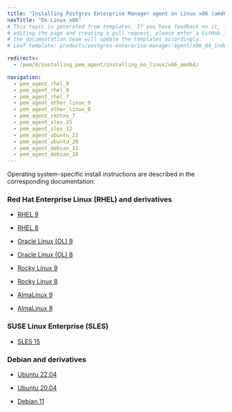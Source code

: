 ```yaml
---
title: "Installing Postgres Enterprise Manager agent on Linux x86 (amd64)"
navTitle: "On Linux x86"
# This topic is generated from templates. If you have feedback on it, instead of
# editing the page and creating a pull request, please enter a GitHub issue and
# the documentation team will update the templates accordingly.
# Leaf template: products/postgres-enterprise-manager-agent/x86_64_index.njk

redirects:
  - /pem/8/installing_pem_agent/installing_on_linux/x86_amd64/

navigation:
  - pem_agent_rhel_9
  - pem_agent_rhel_8
  - pem_agent_rhel_7
  - pem_agent_other_linux_9
  - pem_agent_other_linux_8
  - pem_agent_centos_7
  - pem_agent_sles_15
  - pem_agent_sles_12
  - pem_agent_ubuntu_22
  - pem_agent_ubuntu_20
  - pem_agent_debian_11
  - pem_agent_debian_10
---
```


Operating system-specific install instructions are described in the corresponding documentation:

### Red Hat Enterprise Linux (RHEL) and derivatives

- [RHEL 9](pem_agent_rhel_9)

- [RHEL 8](pem_agent_rhel_8)

- [Oracle Linux (OL) 9](pem_agent_rhel_9)

- [Oracle Linux (OL) 8](pem_agent_rhel_8)

- [Rocky Linux 9](pem_agent_other_linux_9)

- [Rocky Linux 8](pem_agent_other_linux_8)

- [AlmaLinux 9](pem_agent_other_linux_9)

- [AlmaLinux 8](pem_agent_other_linux_8)

### SUSE Linux Enterprise (SLES)

- [SLES 15](pem_agent_sles_15)

### Debian and derivatives

- [Ubuntu 22.04](pem_agent_ubuntu_22)

- [Ubuntu 20.04](pem_agent_ubuntu_20)

- [Debian 11](pem_agent_debian_11)
